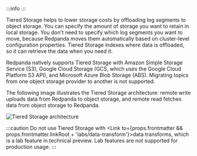 
:::info
<EnterpriseLicenseNote frontmatter={props.frontmatter}/>
:::

Tiered Storage helps to lower storage costs by offloading log segments to object storage. You can specify the amount of storage you want to retain in local storage. You don't need to specify which log segments you want to move, because Redpanda moves them automatically based on cluster-level configuration properties. Tiered Storage indexes where data is offloaded, so it can retrieve the data when you need it.

Redpanda natively supports Tiered Storage with Amazon Simple Storage Service (S3), Google Cloud Storage (GCS, which uses the Google Cloud Platform S3 API), and Microsoft Azure Blob Storage (ABS). Migrating topics from one object storage provider to another is not supported. 

The following image illustrates the Tiered Storage architecture: remote write uploads data from Redpanda to object storage, and remote read fetches data from object storage to Redpanda.

![Tiered Storage architecture](/img/tiered_storage1.png)

:::caution
Do not use Tiered Storage with <Link to={props.frontmatter && props.frontmatter.linkRoot + 'labs/data-transform'}>data transforms</Link>, which is a lab feature in technical preview. Lab features are not supported for production usage.
:::